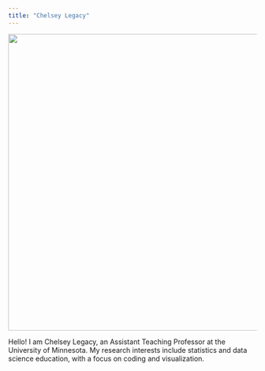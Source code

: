 ```yaml
---
title: "Chelsey Legacy"
---
```


![](files/LegacyC-2019.png){width="600"}

Hello! I am Chelsey Legacy, an Assistant Teaching Professor at the University of Minnesota. My research interests include statistics and data science education, with a focus on coding and visualization.
